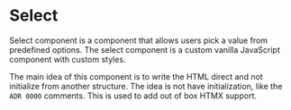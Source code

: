 
<Meta of={SelectStories} />

# Select

Select component is a component that allows users pick a value from predefined options. The select component is a custom vanilla JavaScript component with custom styles.

The main idea of this component is to write the HTML direct and not initialize from another structure. The idea is not have initialization, like the `ADR 0000` comments. This is used to add out of box HTMX support.

<Canvas of={SelectStories.Default} />

